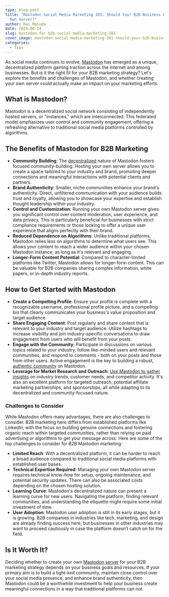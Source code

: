 ```yaml
---
type: blog-post
title: "Mastodon Social Media Marketing 101: Should Your B2B Business Create Its
  Own Server?"
author: Rai Masuda
date: 2024-06-24
slug: mastodon-for-b2b-social-media-marketing-101
cover_image: mastodon-social-media-marketing-101-should-your-b2b-business-create-its-own-server.png
categories:
  - Tips
---
```

<!--StartFragment-->

As social media continues to evolve, [Mastodon](https://joinmastodon.org/) has emerged as a unique, decentralized platform gaining traction across the internet and among businesses. But is it the right fit for your B2B marketing strategy? Let's explore the benefits and challenges of Mastodon, and whether creating your own server could actually make an impact on your marketing efforts.

## What is Mastodon?

Mastodon is a decentralized social network consisting of independently hosted servers, or "instances," which are interconnected. This federated model emphasizes user control and community engagement, offering a refreshing alternative to traditional social media platforms controlled by algorithms.

## The Benefits of Mastodon for B2B Marketing

* **Community Building**: The [decentralized](https://planable.io/blog/successful-brand-mastodon/#benefits-of-using-mastodon) nature of Mastodon fosters focused community-building. Hosting your own server allows you to create a space tailored to your industry and brand, promoting deeper connections and meaningful interactions with potential clients and partners.
* **Brand Authenticity**: Smaller, niche communities enhance your brand's authenticity. Direct, unfiltered communication with your audience builds trust and loyalty, allowing you to showcase your expertise and establish thought leadership within your industry.
* **Control and Customization**: Running your own Mastodon server gives you significant control over content moderation, user experience, and data privacy. This is particularly beneficial for businesses with strict compliance requirements or those looking to offer a unique user experience that aligns perfectly with their brand.
* **Reduced Dependence on Algorithms**: Unlike traditional platforms, Mastodon relies less on algorithms to determine what users see. This allows your content to reach a wider audience within your chosen Mastodon instance, as long as it's relevant and engaging.
* **Longer-Form Content Potential**: Compared to character-limited platforms like Twitter, Mastodon allows for longer-form content. This can be valuable for B2B companies sharing complex information, white papers, or in-depth industry reports.

## How to Get Started with Mastodon

* **Create a Compelling Profile**: Ensure your profile is complete with a recognizable username, professional profile picture, and a compelling bio that clearly communicates your business's value proposition and target audience.
* **Share Engaging Content**: Post regularly and share content that is relevant to your industry and target audience. Utilize hashtags to increase visibility and join industry-specific conversations to draw engagement from users who will benefit from your posts.
* **Engage with the Community**: Participate in discussions on various topics related to your industry, follow like-minded users and relevant communities, and respond to comments - both on your posts and those from other users. Active engagement is the key to building a robust, [authentic community](https://planable.io/blog/successful-brand-mastodon/#how-to-use-mastodon-social-as-a-business) on Mastodon.
* **Leverage for Market Research and Outreach**: [Use Mastodon to gather insights](https://contensifyhq.com/blog/mastodon-for-b2b-content-marketing/) on industry trends, customer needs, and competitor activity. It's also an excellent platform for targeted outreach, potential affiliate marketing partnerships, and sponsorships, all while adapting to its decentralized and community-focused nature.

### Challenges to Consider

While Mastodon offers many advantages, there are also challenges to consider. B2B marketing here differs from established platforms like LinkedIn, with the focus on building genuine connections and fostering organic reach within targeted communities, rather than relying on paid advertising or algorithms to get your message across. Here are some of the top challenges to consider for B2B Mastodon marketing:

* **Limited Reach**: With a decentralized platform, it can be harder to reach a broad audience compared to traditional social media platforms with established user bases.
* **Technical Expertise Required**: Managing your own Mastodon server requires technical know-how for setup, ongoing maintenance, and potential security updates. There can also be associated costs depending on the chosen hosting solution.
* **Learning Curve**: Mastodon's decentralized nature can present a learning curve for new users. Navigating the platform, finding relevant communities, and understanding the etiquette might require some initial investment of time.
* **User Adoption**: Mastodon user adoption is still in its early stages, but it is growing. B2B companies in industries like tech, marketing, and design are already finding success here, but businesses in other industries may want to proceed cautiously in case the platform doesn’t catch on for the field. 



## Is It Worth It?

Deciding whether to create your own [Mastodon server](https://blog.hubspot.com/marketing/what-is-mastodon) for your B2B marketing strategy depends on your business goals and resources. If your primary aim is to build a tight-knit community, maintain close control over your social media presence, and enhance brand authenticity, then Mastodon could be a worthwhile investment to help your business create meaningful connections in a way that traditional platforms can not.

<!--EndFragment-->